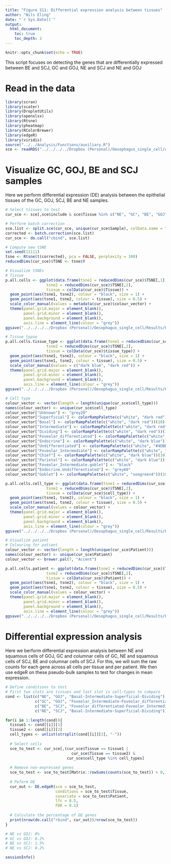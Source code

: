 ```yaml
---
title: "Figure S11: Differential expression analysis between tissues"
author: "Nils Eling"
date: "`r Sys.Date()`"
output: 
  html_document:
    toc: true
    toc_depth: 2
---
```


```r
knitr::opts_chunk$set(echo = TRUE)
```

This script focuses on detecting the genes that are differentially expressed between BE and SCJ, GC and GOJ, NE and SCJ and NE and GOJ

# Read in the data

```r
library(scran)
library(scater)
library(DropletUtils)
library(openxlsx)
library(Rtsne)
library(pheatmap)
library(RColorBrewer)
library(edgeR)
library(viridis)
source("../../Analysis/Functions/auxiliary.R")
sce <- readRDS("../../../../Dropbox (Personal)/Oesophagus_single_cell/All_corrected_sce.rds")
```

# Visualize GC, GOJ, BE and SCJ samples

Here we perform differential expression (DE) analysis between the epithelial tissues of the GC, GOJ, SCJ, BE and NE samples.

```r
# Select tissues to test
cur_sce <- sce[,sce$include & sce$Tissue %in% c("NE", "GC", "BE", "GOJ", "SCJ")]

# Perform batch correction
sce.list <- split.sce(cur_sce, unique(cur_sce$Sample), colData.name = "Sample")
corrected <- batch.correction(sce.list)
cur_sce <- do.call("cbind", sce.list)

# Compute new tSNE
set.seed(11111)
tsne <- Rtsne(t(corrected), pca = FALSE, perplexity = 100)
reducedDims(cur_sce)$TSNE <- tsne$Y

# Visualize tSNEs
# Tissue
p.all.cells <- ggplot(data.frame(tsne1 = reducedDims(cur_sce)$TSNE[,1],
                  tsne2 = reducedDims(cur_sce)$TSNE[,2],
                  tissue = colData(cur_sce)$Tissue)) + 
  geom_point(aes(tsne1, tsne2), colour = "black", size = 1) + 
  geom_point(aes(tsne1, tsne2, colour = tissue), size = 0.5) + 
  scale_color_manual(values = metadata(cur_sce)$colour_vector) + 
  theme(panel.grid.major = element_blank(), 
        panel.grid.minor = element_blank(),
        panel.background = element_blank(), 
        axis.line = element_line(colour = "grey"))
ggsave("../../../../Dropbox (Personal)/Oesophagus_single_cell/Results/Figures/Supplementary_figures/S11/All_cells.pdf", p.all.cells, width = 7, height = 5)

# Tissue typse
p.all.cells.tissue_type <- ggplot(data.frame(tsne1 = reducedDims(cur_sce)$TSNE[,1],
                  tsne2 = reducedDims(cur_sce)$TSNE[,2],
                  tissue = colData(cur_sce)$tissue_type)) +
  geom_point(aes(tsne1, tsne2), colour = "black", size = 1) + 
  geom_point(aes(tsne1, tsne2, colour = tissue), size = 0.5) + 
  scale_color_manual(values = c("dark blue", "dark red")) + 
  theme(panel.grid.major = element_blank(), 
        panel.grid.minor = element_blank(),
        panel.background = element_blank(), 
        axis.line = element_line(colour = "grey"))
ggsave("../../../../Dropbox (Personal)/Oesophagus_single_cell/Results/Figures/Supplementary_figures/S11/Tissue_type.pdf", p.all.cells.tissue_type, width = 7, height = 5)

# Cell type
colour_vector <- vector(length = length(unique(cur_sce$cell_type)))
names(colour_vector) <- unique(cur_sce$cell_type)
colour_vector["Unknown"] <- "grey20"
colour_vector["Superficial"] <- colorRampPalette(c("white", "dark red"))(10)[10]
colour_vector["Basal"] <- colorRampPalette(c("white", "dark red"))(10)[4]
colour_vector["Intermediate"] <- colorRampPalette(c("white", "dark red"))(10)[7]
colour_vector["Dividing"] <- colorRampPalette(c("white", "dark red"))(10)[1]
colour_vector["Foveolar_differentiated"] <- colorRampPalette(c("white", "#4DBBD5FF"))(10)[10]
colour_vector["Endocrine"] <- colorRampPalette(c("white", "dark blue"))(10)[10]
colour_vector["Undifferentiated"] <- colorRampPalette(c("white", "#4DBBD5FF"))(10)[3]
colour_vector["Foveolar_Intermediate"] <- colorRampPalette(c("white", "#4DBBD5FF"))(10)[6]
colour_vector["Chief"] <- colorRampPalette(c("white", "dark blue"))(10)[6]
colour_vector["Parietal"] <- colorRampPalette(c("white", "dark blue"))(10)[3]
colour_vector["Foveolar_Intermediate.goblet"] <- "black"
colour_vector["Endocrine.Undifferentiated"] <- "grey60"
colour_vector["Goblet"] <- colorRampPalette(c("white", "seagreen4"))(10)[10]

p.all.cells.cell_type <- ggplot(data.frame(tsne1 = reducedDims(cur_sce)$TSNE[,1],
                  tsne2 = reducedDims(cur_sce)$TSNE[,2],
                  tissue = colData(cur_sce)$cell_type)) +
  geom_point(aes(tsne1, tsne2), colour = "black", size = 1) + 
  geom_point(aes(tsne1, tsne2, colour = tissue), size = 0.5) + 
  scale_color_manual(values = colour_vector) + 
  theme(panel.grid.major = element_blank(), 
        panel.grid.minor = element_blank(),
        panel.background = element_blank(), 
        axis.line = element_line(colour = "grey"))
ggsave("../../../../Dropbox (Personal)/Oesophagus_single_cell/Results/Figures/Supplementary_figures/S11/Cell_type.pdf", p.all.cells.cell_type, width = 7, height = 5)

# Visualize patient
# Colouring for patient
colour_vector <- vector(length = length(unique(cur_sce$Patient)))
names(colour_vector) <- unique(cur_sce$Patient)
colour_vector <- brewer.pal(7, "Accent")

p.all.cells.patient <- ggplot(data.frame(tsne1 = reducedDims(cur_sce)$TSNE[,1],
                  tsne2 = reducedDims(cur_sce)$TSNE[,2],
                  tissue = colData(cur_sce)$Patient)) +
  geom_point(aes(tsne1, tsne2), colour = "black", size = 1) + 
  geom_point(aes(tsne1, tsne2, colour = tissue), size = 0.5) + 
  scale_color_manual(values = colour_vector) + 
  theme(panel.grid.major = element_blank(), 
        panel.grid.minor = element_blank(),
        panel.background = element_blank(), 
        axis.line = element_line(colour = "grey"))
ggsave("../../../../Dropbox (Personal)/Oesophagus_single_cell/Results/Figures/Supplementary_figures/S11/Patient.pdf", p.all.cells.patient, width = 7, height = 5)
```

# Differential expression analysis

Here we berform differential expression analysis between NE and squamous cells of GOJ, GC and columnar cells of GC, NE and squamous cells of SCJ, BE and columnar cells of SCJ.
For this, we will sum the raw counts for each gene across all cells per tissue and per patient. 
We then use edgeR on these pseudo-bulk samples to test for changes in mean expression.

```r
# Define conditions to test
# First two slots are tissues and last slot is cell-types to compare
cond <- list(c("NE", "GOJ", "Basal-Intermediate-Superficial-Dividing"),
             c("GC", "GOJ", "Foveolar_Intermediate-Foveolar_differentiated-Endocrine-Undifferentiated-Chief"),
             c("BE", "SCJ", "Foveolar_differentiated-Foveolar_Intermediate-Undifferentiated-Dividing"),
             c("NE", "SCJ", "Basal-Intermediate-Superficial-Dividing"))

for(i in 1:length(cond)){
  tissue1 <- cond[[i]][1]
  tissue2 <- cond[[i]][2]
  cell_types <- unlist(strsplit(cond[[i]][3], "-"))
  
  # Select cells
  sce_to_test <- cur_sce[,(cur_sce$Tissue == tissue1 | 
                             cur_sce$Tissue == tissue2) &
                           cur_sce$cell_type %in% cell_types]
  
  # Remove non-expressed genes 
  sce_to_test <- sce_to_test[Matrix::rowSums(counts(sce_to_test)) > 0,]
  
  # Peform DE
  cur_out <- DE.edgeR(sce = sce_to_test,
                      conditions = sce_to_test$Tissue,
                      covariate = sce_to_test$Patient,
                      lfc = 0.5,
                      FDR = 0.1)
  
  # Calculate the percentage of DE genes
  print(nrow(do.call("rbind", cur_out))/nrow(sce_to_test))
}

# NE vs GOJ: 0%
# GC vs GOJ: 0.2%
# BE vs SCJ: 1.5%
# NE vs SCJ: 0.2%
```

```r
sessionInfo()
```